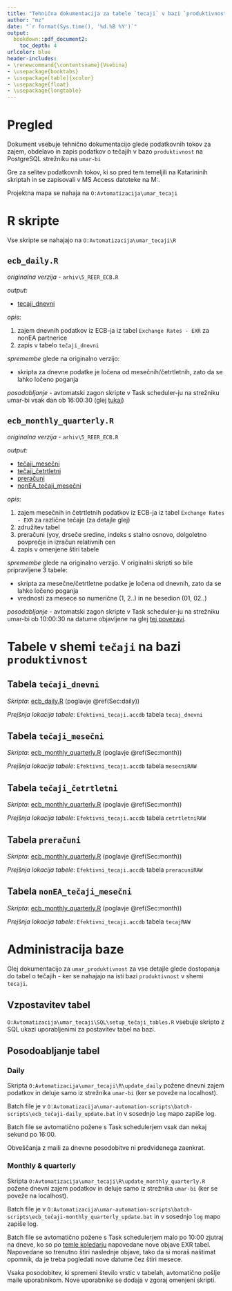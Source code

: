 ```yaml
---
title: "Tehnična dokumentacija za tabele `tecaji` v bazi `produktivnost` na PostgreSQL strežniku na `umar-bi`"
author: "mz"
date: "`r format(Sys.time(), '%d.%B %Y')`"
output:
  bookdown::pdf_document2:
    toc_depth: 4
urlcolor: blue
header-includes:
- \renewcommand{\contentsname}{Vsebina}
- \usepackage{booktabs}
- \usepackage[table]{xcolor}
- \usepackage{float}
- \usepackage{longtable}
---
```


# Pregled

Dokument vsebuje tehnično dokumentacijo glede podatkovnih tokov za zajem, obdelavo in zapis podatkov o tečajih v bazo `produktivnost` na PostgreSQL strežniku na `umar-bi`

Gre za selitev podatkovnih tokov, ki so pred tem temeljili na Katarininih skriptah in se zapisovali v MS Access datoteke na M:.

Projektna mapa se nahaja na `O:Avtomatizacija\umar_tecaji`

# R skripte

Vse skripte se nahajajo na `O:Avtomatizacija\umar_tecaji\R`

## `ecb_daily.R` {#Sec:daily}

*originalna verzija* - `arhiv\5_REER_ECB.R`

*output:*

  + [tecaji_dnevni](#Sec:tecajidnevni)


*opis*:

1. zajem dnevnih podatkov iz ECB-ja iz tabel `Exchange Rates - EXR` za nonEA partnerice
2. zapis v tabelo `tečaji_dnevni`

*spremembe* glede na originalno verzijo:

+ skripta za dnevne podatke je ločena od mesečnih/četrtletnih, zato da se lahko ločeno poganja

*posodabljanje* - avtomatski zagon skripte v Task scheduler-ju na strežniku umar-bi vsak dan ob 16:00:30 (glej [tukaj](https://data.ecb.europa.eu/methodology/exchange-rates))

## `ecb_monthly_quarterly.R` {#Sec:month}

*originalna verzija* - `arhiv\5_REER_ECB.R`

*output:*

+ [tečaji_mesečni](#Sec:tecajimesecni)
+ [tečaji_četrtletni](#Sec:tecajicetrt)
+ [preračuni](#Sec:preracuni)
+ [nonEA_tečaji_mesečni](#Sec:nonEA)

*opis*:

1. zajem mesečnih in četrtletnih podatkov iz ECB-ja iz tabel `Exchange Rates - EXR` za različne tečaje (za detajle glej)
2. združitev tabel
3. preračuni (yoy, drseče sredine, indeks s stalno osnovo, dolgoletno povprečje in izračun relativnih cen 
4. zapis v omenjene štiri tabele

*spremembe* glede na originalno verzijo. V originalni skripti so bile pripravljene 3 tabele:

+ skripta za mesečne/četrtletne podatke je ločena od dnevnih, zato da se lahko ločeno poganja
+ vrednosti za mesece so numerične (1, 2..) in ne besedion (01, 02..)

*posodabljanje* - avtomatski zagon skripte v Task scheduler-ju na strežniku umar-bi ob 10:00:30 na datume objavljene na glej [tej povezavi](https://www.ecb.europa.eu/press/calendars/statscal/html/index.en.html).


\newpage
# Tabele v shemi `tečaji` na bazi `produktivnost` 

## Tabela `tečaji_dnevni` {#Sec:tecajidnevni}

*Skripta*: [ecb_daily.R](#Sec:daily) (poglavje \@ref(Sec:daily))

*Prejšnja lokacija tabele*: `Efektivni_tecaji.accdb` tabela `tecaj_dnevni`

\begin{table}[H]
\centering
\begin{tabular}{lp{10cm}}
\toprule
\textbf{Oznaka} & \textbf{Opis in možne vrednosti}  \\
\toprule

freq & \texttt{D} - dnevna \\

currency & valuta. Izbor dvajstetih ne-EA valut: CHF, CNY, CZK, GBP, HUF, JPY, KRW, PLN, RUB, TRY, USD, DKK, RON, SEK, AUD, BGN, CAD, HKD, NOK, SGD \\

currency denom &  denominirano v valuti: EUR \\

exr\_type & tip tečaja: \texttt{SPOO} - Spot \\

exr\_suffix & series variatio: \texttt{A} - average \\

obstime & datum \\

obsvalue & vrednost \\

type & \texttt{EURO\_ER\_D}  \\
\bottomrule
\end{tabular}
\caption{Spremenljivke v tabeli tečaji\_dnevni}
\end{table}
                                                                                                     

## Tabela `tečaji_mesečni` {#Sec:tecajimesecni}

*Skripta*: [ecb_monthly_quarterly.R](#Sec:month) (poglavje \@ref(Sec:month))

*Prejšnja lokacija tabele*: `Efektivni_tecaji.accdb` tabela `mesecniRAW`


\begin{table}[H]
\centering
\begin{tabular}{lp{10cm}}
\toprule
\textbf{Oznaka} & \textbf{Opis in možne vrednosti}  \\
\toprule

\texttt{freq} & \texttt{M} - mesečna \\

\texttt{currency} & valuta. Izbor dvajstetih EA valut: ATS, BEF, CYP, DEM, EEK,
                     ESP, FIM, FRF, GRD, HRK,
                     IEP, ITL, LTL, LUF, LVL,
                     MTL, NLG, PTE, SIT, SKK \\

\texttt{currency denom} &  denominirano v valuti: EUR \\
\texttt{obstime} & datum \\
\texttt{obsvalue} & vrednost \\
\texttt{type} & glej spodnjo tabelo  \\
\texttt{year} & letnica \\
\texttt{month} & mesec \\
\texttt{yoy} & medletna sprememba \\
\texttt{long\_avg\_TOT} & dolgoletno povprečje  - povprečje celotnega obdobja\\
\texttt{long\_avg\_2004} & povprečje vrednosti od julija 2004 dalje \\
\texttt{m3avg} & tro-mesečna drseča sredina - cetrirana \\
\texttt{m3avg\_ver2} & tro-mesečna drseča sredina - desno poravnana \\
\texttt{I2007} & povprečje vrednosti za leto 2007 \\
\texttt{indeks\_LTA} & indeks z osnovo \texttt{long\_avg\_2004} = 100 \\
\texttt{indeks\_2007} & indeks z osnovo \texttt{I2007} = 100 \\
\bottomrule
\end{tabular}
\caption{Spremenljivke v tabeli tečaji\_mesečni}
\end{table}
                  
\begin{table}[H]
\centering
\begin{tabular}{lp{6cm}p{6cm}}
\toprule
\textbf{Oznaka type} & Originalne ECB kode za \texttt{CL\_CURRENCY\_DENOM}  & Originalne ECB kode za \texttt{CL\_EXR\_TYPE}\\
\toprule
\texttt{NEER\_EA\_18\_M}\footnotemark  & \texttt{H02} Euro area countries and extended EER group of trading partners (fixed composition)& \texttt{NN00} Nominal harmonised competitiveness indicator (ECB terminology), Nominal effective exchange rate (EC terminology) \\
  \texttt{NEER\_EA\_41\_M}\footnotemark  & \texttt{H03} Euro area countries and broad EER group of trading partners (fixed composition) & \texttt{NN00} Nominal harmonised competitiveness indicator (ECB terminology), Nominal effective exchange rate (EC terminology) \\
\texttt{NEER\_ZEA\_41\_M}\footnotemark[2] & \texttt{E03} Broad EER group of trading partners (fixed composition) & \texttt{NN00} Nominal harmonised competitiveness indicator (ECB terminology), Nominal effective exchange rate (EC terminology) \\
\texttt{NEER\_EA\_M} & \texttt{H00} Euro area countries (fixed composition) & \texttt{NN00} Nominal harmonised competitiveness indicator (ECB terminology), Nominal effective exchange rate (EC terminology) \\
\texttt{NEER\_EURO\_18\_M} & \texttt{E02} Euro area countries (fixed composition) & \texttt{EN00} Nominal effective exch. rate) \\
\texttt{NEER\_ZEA\_18\_M} & \texttt{E02} Euro area countries (fixed composition) &  \texttt{NN00} Nominal harmonised competitiveness indicator (ECB terminology), Nominal effective exchange rate (EC terminology) \\
\bottomrule
\end{tabular}
\caption{Kode za tečaje v tabeli tečaji\_mesečni}
\end{table}

\footnotetext[1]{EER EA+18 : EA +  Australia, Canada, Denmark, Hong Kong, Japan, Korea, Norway, Singapore, Sweden, Switzerland, the United Kingdom, the United States, Bulgaria, China, Czech Republic, Hungary, Poland in Romania.}
\footnotetext[2]{EER EA+41 : EA + 18 + Algeria, Argentina, Brazil, Chile, Colombia, Iceland, India, Indonesia, Israel, Malaysia, Mexico, Morocco, New Zealand, Peru, the Philippines, Russia, Saudi Arabia, South Africa, Taiwan, Thailand, Turkey, Ukraine in the United Arab Emirates.}


## Tabela `tečaji_četrtletni` {#Sec:tecajicetrt}

*Skripta*: [ecb_monthly_quarterly.R](#Sec:month) (poglavje \@ref(Sec:month))

*Prejšnja lokacija tabele*: `Efektivni_tecaji.accdb` tabela `cetrtletniRAW`


\begin{table}[H]
\centering
\begin{tabular}{lp{10cm}}
\toprule
\textbf{Oznaka} & \textbf{Opis in možne vrednosti}  \\
\toprule

\texttt{freq} & \texttt{Q} - četrtletna \\

\texttt{currency} & valuta. Izbor dvajstetih EA valut: ATS, BEF, CYP, DEM, EEK,
                     ESP, FIM, FRF, GRD, HRK,
                     IEP, ITL, LTL, LUF, LVL,
                     MTL, NLG, PTE, SIT, SKK \\

\texttt{obstime} & datum \\
\texttt{obsvalue} & vrednost \\
\texttt{type} & glej spodnjo tabelo  \\
\texttt{year} & letnica \\
\texttt{q} & četrtletje \\
\texttt{month} & mesec \\
\texttt{yoy} & medletna sprememba \\
\texttt{long\_avg\_TOT} & dolgoletno povprečje  - povprečje celotnega obdobja\\
\texttt{long\_Q3\_2004} & povprečje vrednosti od Q3 2004 dalje \\
\texttt{indeks\_LTA} & indeks z osnovo \texttt{long\_Q3\_2004} = 100 \\
\texttt{Q4avg} & povprečje zadnjih štirih četrtletij \\
\texttt{I2007} & povprečje vrednosti za leto 2007 \\
\texttt{indeks\_2007} & indeks z osnovo \texttt{I2007} = 100 \\
\bottomrule
\end{tabular}
\caption{Spremenljivke v tabeli tečaji\_četrtletni}
\end{table}
                  
\begin{table}[H]
\centering
\begin{tabular}{lp{6cm}p{6cm}}
\toprule
\textbf{Oznaka type} & Originalne ECB kode za \texttt{CL\_CURRENCY\_DENOM}  & Originalne ECB kode za \texttt{CL\_EXR\_TYPE}\\
\toprule
\texttt{NEER\_EA\_18\_Q}\footnotemark[1] & \texttt{H02} Euro area countries and extended EER group of trading partners (fixed composition)& \texttt{NN00} Nominal harmonised competitiveness indicator (ECB terminology), Nominal effective exchange rate (EC terminology) \\
 \texttt{NEER\_EA\_41\_Q}\footnotemark[2]  & \texttt{H03} Euro area countries and broad EER group of trading partners (fixed composition) & \texttt{NN00} Nominal harmonised competitiveness indicator (ECB terminology), Nominal effective exchange rate (EC terminology) \\
\texttt{NEER\_EA\_Q} & \texttt{H00} Euro area countries (fixed composition) & \texttt{NN00} Nominal harmonised competitiveness indicator (ECB terminology), Nominal effective exchange rate (EC terminology) \\
\texttt{NEER\_EURO\_18\_Q} & \texttt{E02} Euro area countries (fixed composition) & \texttt{EN00} Nominal effective exch. rate) \\
\texttt{NEER\_ZEA\_18\_Q} & \texttt{E02} Euro area countries (fixed composition) &  \texttt{NN00} Nominal harmonised competitiveness indicator (ECB terminology), Nominal effective exchange rate (EC terminology) \\
\midrule
\texttt{REER\_EA\_18\_Q}\footnotemark[1] & \texttt{H02} Euro area countries and extended EER group of trading partners (fixed composition)& \texttt{NRC0} Real harmonised competitiveness indicator CPI deflated (ECB terminology), Real effective exchange rate (EC terminology)  \\
\texttt{REER\_EA\_41\_Q}\footnotemark[2]  & \texttt{H03} Euro area countries and broad EER group of trading partners (fixed composition) &  \texttt{NRC0} Real harmonised competitiveness indicator CPI deflated (ECB terminology), Real effective exchange rate (EC terminology)  \\
\texttt{REER\_EA\_Q} & \texttt{H00} Euro area countries (fixed composition) & \texttt{NRC0} Real harmonised competitiveness indicator CPI deflated (ECB terminology), Real effective exchange rate (EC terminology) \\
\texttt{REER\_EURO\_18\_Q} & \texttt{E02} Euro area countries (fixed composition) & \texttt{ERCO} Real effective exch. rate CPI deflated) \\
\texttt{REER\_ZEA\_18\_Q} & \texttt{E02} Euro area countries (fixed composition) &   \texttt{NRC0} Real harmonised competitiveness indicator CPI deflated (ECB terminology), Real effective exchange rate (EC terminology) \\

\texttt{REER\_ULC\_Q} & \texttt{H02} Euro area countries and extended EER group of trading partners (fixed composition) &   \texttt{NRU1} Real harmonised competitiveness indicator ULC in total economy deflated \\
\texttt{REER\_ULC\_EA\_Q} & \texttt{H00} Euro area countries (fixed composition) &   \texttt{NRU1} Real harmonised competitiveness indicator ULC in total economy deflated \\
\texttt{REER\_ULC\_ZEA\_Q} & \texttt{E02} Euro area countries (fixed composition) &   \texttt{NRU1} Real harmonised competitiveness indicator ULC in total economy deflated \\
\texttt{REER\_BDP\_Q} & \texttt{H02} Euro area countries and extended EER group of trading partners (fixed composition) &   \texttt{NRD0} Real harmonised competitiveness indicator GDP deflators deflated\\
\texttt{REER\_PPI\_Q} & \texttt{H02} Euro area countries and extended EER group of trading partners (fixed composition) &   \texttt{NRP0} Real harmonised competitiveness indicator Producer Prices deflated
\\
\texttt{REER\_PPI\_EA\_Q} & \texttt{H00} Euro area countries (fixed composition) &   \texttt{NRP0} Real harmonised competitiveness indicator Producer Prices deflated
\\
\texttt{REER\_PPI\_ZEA\_Q} & \texttt{E02} Euro area countries (fixed composition) &   \texttt{NRP0} Real harmonised competitiveness indicator Producer Prices deflated
\\
\bottomrule
\end{tabular}
\caption{Kode za tečaje v tabeli tečaji\_četrtletni}
\end{table}




## Tabela `preračuni` {#Sec:preracuni}

*Skripta*: [ecb_monthly_quarterly.R](#Sec:month) (poglavje \@ref(Sec:month))

*Prejšnja lokacija tabele*: `Efektivni_tecaji.accdb` tabela `preracuniRAW`


\begin{table}[H]
\centering
\begin{tabular}{lp{10cm}}
\toprule
\textbf{Oznaka} & \textbf{Opis in možne vrednosti}  \\
\toprule

\texttt{freq} & \texttt{M} - mesečna \\
\texttt{freq} & \texttt{Q} - četrtletna \\
\texttt{currency} & valuta. Izbor dvajstetih EA valut: ATS, BEF, CYP, DEM, EEK,
                     ESP, FIM, FRF, GRD, HRK,
                     IEP, ITL, LTL, LUF, LVL,
                     MTL, NLG, PTE, SIT, SKK in EUR\\

\texttt{obstime} & datum \\
\texttt{obsvalue} & vrednost \\
\texttt{year} & letnica \\
\texttt{month} & mesec \\
\midrule
\texttt{relHICP\_EA\_18} & \texttt{REER\_EA\_18 / NEER\_EA\_18}\\
\texttt{relHICP\_EA\_41} & \texttt{REER\_EA\_41 / NEER\_EA\_41}\\
\texttt{relHICP\_EA} & \texttt{REER\_EA / NEER\_EA}\\
\texttt{relHICP\_EURO} & \texttt{REER\_EURO\_18 / NEER\_EURO\_18}\\
\texttt{relHICP\_ZEA\_18} & \texttt{REER\_EA\_18 / NEER\_ZEA\_18}\\
\midrule
\texttt{relULC} & \texttt{REER\_ULC\_Q / REER\_ULC\_Q}\\

\bottomrule
\end{tabular}
\caption{Spremenljivke v tabeli tečaji\_preracuni}
\end{table}



## Tabela `nonEA_tečaji_mesečni` {#Sec:nonEA}

*Skripta*: [ecb_monthly_quarterly.R](#Sec:month) (poglavje \@ref(Sec:month))

*Prejšnja lokacija tabele*: `Efektivni_tecaji.accdb` tabela `tecajRAW`


\begin{table}[H]
\centering
\begin{tabular}{lp{10cm}}
\toprule
\textbf{Oznaka} & \textbf{Opis in možne vrednosti}  \\
\toprule

\texttt{freq} & \texttt{M} - mesečna \\

\texttt{currency} & valuta. Izbor dvajstetih EA valut: CHF, CNY, CZK, GBP, HUF,
                        JPY, KRW, PLN, RUB, TRY,
                        USD, DKK, RON, SEK, AUD,
                        BGN, CAD, HKD, NOK, SGD \\

\texttt{currency denom} &  denominirano v valuti: EUR \\
\texttt{obstime} & datum \\
\texttt{obsvalue} & vrednost \\
\texttt{type} &  "EURO\_ER\_M" \\
\texttt{year} & letnica \\
\texttt{month} & mesec \\
\texttt{yoy} & medletna sprememba \\
\texttt{long\_avg\_TOT} & dolgoletno povprečje  - povprečje celotnega obdobja\\
\texttt{long\_avg\_2004} & povprečje vrednosti od julija 2004 dalje \\
\texttt{m3avg} & tro-mesečna drseča sredina - cetrirana \\
\texttt{m3avg\_ver2} & tro-mesečna drseča sredina - desno poravnana \\
\texttt{I2007} & povprečje vrednosti za leto 2007 \\
\texttt{indeks\_LTA} & indeks z osnovo \texttt{long\_avg\_2004} = 100 \\
\texttt{indeks\_2007} & indeks z osnovo \texttt{I2007} = 100 \\
\bottomrule
\end{tabular}
\caption{Spremenljivke v tabeli nonEA\_tečaji\_mesečni}
\end{table}


# Administracija baze

Glej dokumentacijo za `umar_produktivnost` za vse detajle glede dostopanja do tabel o tečajih - ker se nahajajo na isti bazi `produktivnost` v shemi `tecaji`. 

## Vzpostavitev tabel
`O:Avtomatizacija\umar_tecaji\SQL\setup_tečaji_tables.R` vsebuje skripto z SQL ukazi uporabljenimi za postavitev tabel na bazi. 

## Posodoabljanje tabel

### Daily 

Skripta `O:Avtomatizacija\umar_tecaji\R\update_daily` požene dnevni zajem podatkov in deluje samo iz strežnika `umar-bi` (ker se poveže na localhost).

Batch file je v `O:Avtomatizacija\umar-automation-scripts\batch-scripts\ecb_tečaji-daily_update.bat` in v sosednjo `log` mapo zapiše log. 

Batch file se avtomatično požene s Task schedulerjem vsak dan nekaj sekund po 16:00. 

Obveščanja z maili za dnevne posodobitve ni predvidenega zaenkrat.


### Monthly & quarterly 

Skripta `O:Avtomatizacija\umar_tecaji\R\update_monthly_quarterly.R` požene dnevni zajem podatkov in deluje samo iz strežnika `umar-bi` (ker se poveže na localhost).

Batch file je v `O:Avtomatizacija\umar-automation-scripts\batch-scripts\ecb_tečaji-monthly_quarterly_update.bat` in v sosednjo `log` mapo zapiše log. 

Batch file se avtomatično požene s Task schedulerjem malo po 10:00 zjutraj na dneve, ko so po [temle koledarju](https://www.ecb.europa.eu/press/calendars/statscal/html/index.en.html) napovedane nove objave EXR tabel. Napovedane so trenutno štiri naslednje objave, tako da si moraš naštimat opomnik, da je treba pogledati nove datume čez štiri mesece. 

Vsaka posodobitev, ki spremeni število vrstic v tabelah, avtomatično pošlje maile uporabnikom. Nove uporabnike se dodaja v zgoraj omenjeni skripti. 


